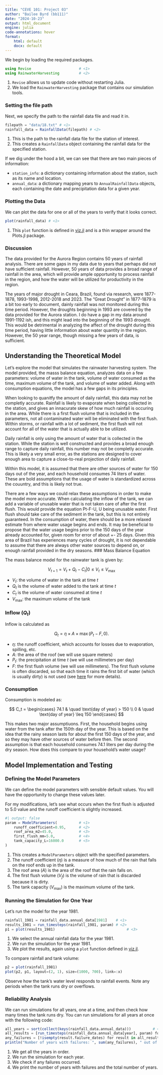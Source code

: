 ```yaml
---
title: "CEVE 101: Project 03"
author: "Bailee Byrd (bb111)"
date: "2024-10-23"
output: html_document
engine: julia
code-annotations: hover
format:
    html: default
    docx: default
---
```



We begin by loading the required packages.

```julia
using Revise                      # <1>
using RainwaterHarvesting         # <2>
```

1. `Revise` allows us to update code without restarting Julia.
2. We load the `RainwaterHarvesting` package that contains our simulation tools.

### Setting the file path

Next, we specify the path to the rainfall data file and read it in.

```julia
filepath = "data/18.txt" # <1>   
rainfall_data = RainfallData(filepath) # <2>
```

1. This is the path to the rainfall data file for the station of interest.
2. This creates a `RainfallData` object containing the rainfall data for the specified station.

If we dig under the hood a bit, we can see that there are two main pieces of information:

- `station_info`: a dictionary containing information about the station, such as its name and location.
- `annual_data`: a dictionary mapping years to `AnnualRainfallData` objects, each containing the date and precipitation data for a given year.

### Plotting the Data

We can plot the data for one or all of the years to verify that it looks correct.

```julia
plot(rainfall_data) # <1>
```

1. This `plot` function is defined in [viz.jl](./RainwaterHarvesting/src/viz.jl) and is a thin wrapper around the Plots.jl package.

### Discussion

The data provided for the Aurora Region contains 50 years of rainfall analysis. There are some gaps in my data due to years that perhaps did not have sufficient rainfall. However, 50 years of data provides a broad range of rainfall in the area, which will provide ample opportunity to process rainfall in the region, and how the water will be utilized for productivity in the region.

The years of major drought in Ceara, Brazil, found via research, were 1877-1878, 1993-1998, 2012-2018  and 2023. The "Great Drought" in 1877-1879 is a bit too early to document, dainly rainfall was not monitored during this time period. However, the droughts beginning in 1993 are covered by the data provided for the Aurora station. I do have a gap in my data around 1991-1192 ish, and this might lead into the beginning of the 1993 drought. This would be detrimental in analyzing the affect of the drought during this time period, having little information about water quantity in the region. However, the 50 year range, though missing a few years of data, is sufficient.

## Understanding the Theoretical Model

Let's explore the model that simulates the rainwater harvesting system.
 The model provided, the masss balance equation, analyzes data on a few parameters: volume of water in the tank, volume of water consumed as the time, maximum volume of the tank, and volume of water added. Along with consumption equations, the model has a few gaps in its principles. 
 
 When looking to quanitfy the amount of daily rainfall, this data may not be completly accurate. Rainfall is likely to evaporate when being collected in the station, and gives an innacurate skew of how much rainfall is occuring in the area. While there is a first flush volume that is included in the parameters, not all contaminated water will be eliminated with the first flush. Within storms, or rainfall with a lot of sediment, the first flush will not account for all of the water that is actually able to be utilized.

 Daily rainfall is only using the amount of water that is collected in the station. While the station is well constructed and provides a broad enough range to capture daily rainfall, this number may not be completly accurate. This is likely a very small error, as the stations are designed to cover enough area to capture a close-to-real projection of daily rainfall.

 Within this model, it is assumed that there are other sources of water for 150 days out of the year, and each household consumes 74 liters of water. These are bold assumptions that the usage of water is standardized across the couuntry, and this is likely not true. 

 There are a few ways we could relax these assumptions in order to make the model more accurate. When calculating the inflow of the tank, we can add a variable of unusable water that is not taken care of after the first flush. This would provide the equation Pt-F-U, U being unusable water. First flush should take care of the sediment in the tank, but this is not entirely guaranteed. In the consumption of water, there should be a more relaxed estimate from where water usage begins and ends. It may be beneficial to propose that the water usage begins prior to the 150 days of the year already accounted for, given room for error of about +- 25 days. Given this area of Brazil has experiences many cycles of drought, it is not dependable to assume that there are always other water sources to depend on, or enough rainfall provided in the dry seasons.
### Mass Balance Equation

The mass balance model for the rainwater tank is given by:

$$
V_{t+1} = V_t + Q_t - C_t | 0 \leq V_t \leq V_\text{max}
$$

- $V_t$: the volume of water in the tank at time $t$
- $Q_t$ is the volume of water added to the tank at time $t$
- $C_t$ is the volume of water consumed at time $t$
- $V_\text{max}$: the maximum volume of the tank

### Inflow ($Q_t$)

Inflow is calculated as

$$
Q_t = \eta \times A \times \max(P_t - F, 0).
$$

- $\eta$: the runoff coefficient, which accounts for losses due to evaporation, spilling, etc.
- $A$: the area of the roof (we will use square meters)
- $P_t$: the precipitation at time $t$ (we will use millimeters per day)
- $F$: the first flush volume (we will use millimeters). The first flush volume is often discarded, so that each time it rains the first bit of water (which is usually dirty) is not used (see [here](https://rainwaterharvesting.tamu.edu/pre-storage-treatment/) for more details).

### Consumption

Consumption is modeled as:

$$
C_t = \begin{cases}
    74.1 & \quad \text{day of year} > 150 \\
    0 & \quad \text{day of year} \leq 150
\end{cases}
$$

This makes two major assumptiuons.
First, the household begins using water from the tank after the 150th day of the year.
This is based on the idea that the rainy season lasts for about the first 150 days of the year, and so they may have other sources of water before then.
The second assumption is that each household consumes 74.1 liters per day during the dry season.
How does this compare to your household's water usage?

## Model Implementation and Testing

### Defining the Model Parameters

We can define the model parameters with sensible default values.
You will have the opportunity to change these values later.

For my modifications, let's see what occurs when the first flush is adjusted to 5.0 value and the runoff coefficient is slightly increased.
```julia
#| output: false
param = ModelParameters(          # <1>
    runoff_coefficient=0.95,      # <2>
    roof_area_m2=45.0,            # <3>
    first_flush_mm=5.0,           # <4>
    tank_capacity_L=16000.0       # <5>
)
```

1. This creates a `ModelParameters` object with the specified parameters.
2. The runoff coefficient ($\eta$) is a measure of how much of the rain that falls on the roof ends up in the tank.
3. The roof area ($A$) is the area of the roof that the rain falls on.
4. The first flush volume ($V_f$) is the volume of rain that is discarded because it is dirty.
5. The tank capacity ($V_\text{max}$) is the maximum volume of the tank.

### Running the Simulation for One Year

Let's run the model for the year 1981.

```julia
rainfall_1981 = rainfall_data.annual_data[1981]    # <1>
results_1981 = run_timesteps(rainfall_1981, param) # <2>
p1 = plot(results_1981)                                 # <3>
```

1. We select the annual rainfall data for the year 1981.
2. We run the simulation for the year 1981.
3. We plot the results, again using a `plot` function defined in [viz.jl](./RainwaterHarvesting/src/viz.jl).

To compare rainfall and tank volume:

```julia
p2 = plot(rainfall_1981)
plot(p2, p1, layout=(2, 1), size=(1000, 700), link=:x)
```

Observe how the tank's water level responds to rainfall events.
Note any periods when the tank runs dry or overflows.

### Reliability Analysis

We can run simulations for all years, one at a time, and then check how many times the tank runs dry.
You can run simulations for all years at once with the following code:

```julia
all_years = sort(collect(keys(rainfall_data.annual_data)))          # <1>
all_results = [run_timesteps(rainfall_data.annual_data[year], param) for year in all_years]   # <2>
any_failures = [!isempty(result.failure_dates) for result in all_results]  # <3>
println("Number of years with failures: ", sum(any_failures), " out of ", length(all_years))  # <4>
```

1. We get all the years in order.
2. We run the simulation for each year.
3. We check if any failures occurred.
4. We print the number of years with failures and the total number of years.
